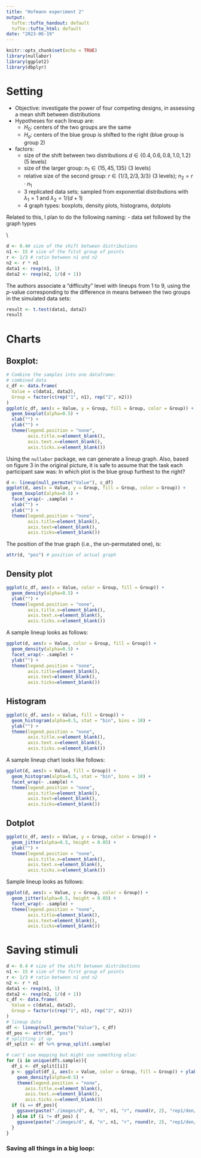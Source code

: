 ```yaml
---
title: "Hofmann experiment 2"
output: 
  tufte::tufte_handout: default 
  tufte::tufte_html: default 
date: "2023-06-19"
---
```


```r
knitr::opts_chunk$set(echo = TRUE)
library(nullabor)
library(ggplot2)
library(dbplyr)
```

# Setting 

- Objective: investigate the power of four competing designs, in assessing a mean shift between distributions 
- Hypotheses for each lineup are: 
  - $H_0$: centers of the two groups are the same 
  - $H_a$: centers of the blue group is shifted to the right (blue group is group 2) 
- factors: 
  - size of the shift between two distributions $d \in \{0.4, 0.6, 0.8, 1.0, 1.2\}$ (5 levels)
  - size of the larger group: $n_1 \in \{15, 45, 135\}$ (3 levels)
  - relative size of the second group: $r \in \{1/3, 2/3, 3/3\}$ (3 levels); 
  $n_2 = r\cdot n_1$
  - 3 replicated data sets; sampled from exponential distributions with $\lambda_1 = 1$ and $\lambda_2 = 1/(d+1)$ 
  - 4 graph types: boxplots, density plots, histograms, dotplots 

Related to this, I plan to do the following naming: 
- data set followed by the graph types 

\\

```r
d <- 0.4# size of the shift between distributions 
n1 <- 15 # size of the fitst group of points 
r <- 1/3 # ratio between n1 and n2 
n2 <- r * n1 
data1 <- rexp(n1, 1)
data2 <- rexp(n2, 1/(d + 1)) 
```
  
The authors associate a "difficulty" level with lineups from 1 to 9, using the $p$-value corresponding to the difference in means between the two groups in the simulated data sets: 

```r
result <- t.test(data1, data2)
result 
```
  

# Charts 

## Boxplot: 

```r
# Combine the samples into one dataframe: 
# combined data 
c_df <- data.frame(
  Value = c(data1, data2),
  Group = factor(c(rep("1", n1), rep("2", n2)))
)
ggplot(c_df, aes(x = Value, y = Group, fill = Group, color = Group)) +
  geom_boxplot(alpha=0.5) +
  xlab("") + 
  ylab("") + 
  theme(legend.position = "none", 
        axis.title.x=element_blank(),
        axis.text.x=element_blank(),
        axis.ticks.x=element_blank())
```

Using the `nullabor` package, we can generate a lineup graph. Also, based on figure 3 in the original picture, it is safe to assume that the task each participant saw was: In which plot is the blue group furthest to the right?  

```r
d <- lineup(null_permute("Value"), c_df)
ggplot(d, aes(x = Value, y = Group, fill = Group, color = Group)) +
  geom_boxplot(alpha=0.5) +
  facet_wrap(~ .sample) + 
  xlab("") + 
  ylab("") + 
  theme(legend.position = "none", 
        axis.title=element_blank(),
        axis.text=element_blank(),
        axis.ticks=element_blank())
```

The position of the true graph (i.e., the un-permutated one), is: 
```r
attr(d, "pos") # position of actual graph 
```

## Density plot 

```r
ggplot(c_df, aes(x = Value, color = Group, fill = Group)) +
  geom_density(alpha=0.5) + 
  ylab("") + 
  theme(legend.position = "none", 
        axis.title.x=element_blank(),
        axis.text.x=element_blank(),
        axis.ticks.x=element_blank())
```

A sample lineup looks as follows: 
```r
ggplot(d, aes(x = Value, color = Group, fill = Group)) +
  geom_density(alpha=0.5) + 
  facet_wrap(~ .sample) + 
  ylab("") + 
  theme(legend.position = "none", 
        axis.title=element_blank(),
        axis.text=element_blank(),
        axis.ticks=element_blank())
```

## Histogram 

```r
ggplot(c_df, aes(x = Value, fill = Group)) +
  geom_histogram(alpha=0.5, stat = "bin", bins = 10) +
  ylab("") + 
  theme(legend.position = "none", 
        axis.title.x=element_blank(),
        axis.text.x=element_blank(),
        axis.ticks.x=element_blank())
```

A sample lineup chart looks like follows: 

```r
ggplot(d, aes(x = Value, fill = Group)) +
  geom_histogram(alpha=0.5, stat = "bin", bins = 10) +
  facet_wrap(~ .sample) + 
  theme(legend.position = "none", 
        axis.title=element_blank(),
        axis.text=element_blank(),
        axis.ticks=element_blank())
```

## Dotplot 

```r
ggplot(c_df, aes(x = Value, y = Group, color = Group)) +
  geom_jitter(alpha=0.5, height = 0.05) + 
  ylab("") + 
  theme(legend.position = "none", 
        axis.title.x=element_blank(),
        axis.text.x=element_blank(),
        axis.ticks.x=element_blank())
```

Sample lineup looks as follows: 

```r
ggplot(d, aes(x = Value, y = Group, color = Group)) +
  geom_jitter(alpha=0.5, height = 0.05) + 
  facet_wrap(~ .sample) + 
  theme(legend.position = "none", 
        axis.title=element_blank(),
        axis.text=element_blank(),
        axis.ticks=element_blank())
```

# Saving stimuli 


```r
d <- 0.4 # size of the shift between distributions 
n1 <- 15 # size of the first group of points 
r <- 1/3 # ratio between n1 and n2 
n2 <- r * n1 
data1 <- rexp(n1, 1)
data2 <- rexp(n2, 1/(d + 1)) 
c_df <- data.frame(
  Value = c(data1, data2),
  Group = factor(c(rep("1", n1), rep("2", n2)))
)
# lineup data 
df <- lineup(null_permute("Value"), c_df)
df_pos <- attr(df, "pos")
# splitting it up 
df_split <- df %>% group_split(.sample)

# can't use mapping but might use something else: 
for (i in unique(df$.sample)){
  df_i <- df_split[[i]] 
  p <- ggplot(df_i, aes(x = Value, color = Group, fill = Group)) + ylab("") + 
    geom_density(alpha=0.5) + 
    theme(legend.position = "none",
       axis.title.x=element_blank(),
       axis.text.x=element_blank(),
       axis.ticks.x=element_blank())
  if (i == df_pos){
    ggsave(paste("./images/d", d, "n", n1, "r", round(r, 2), "rep1/den/", i, "_1.png", sep=""), width=480, height=480, units="px", plot=p)
  } else if (i != df_pos) {
    ggsave(paste("./images/d", d, "n", n1, "r", round(r, 2), "rep1/den/", i, "_0.png", sep=""), width=480, height=480, units="px", plot=p)
  }
}
```

### Saving all things in a big loop: 

```r
```

